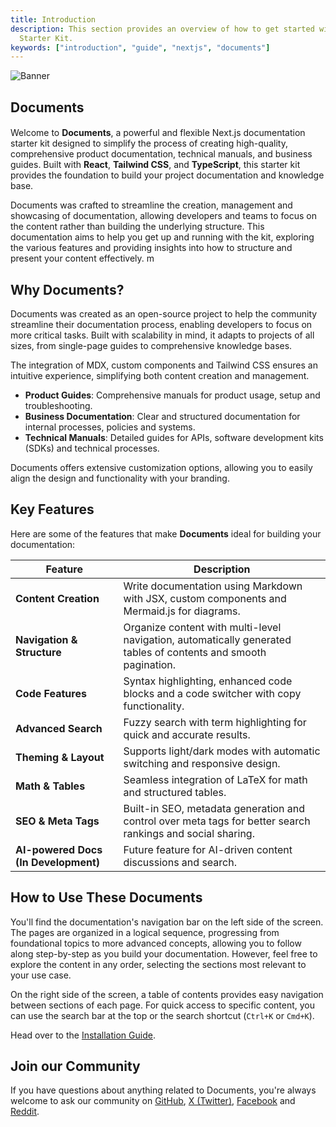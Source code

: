 ```yaml
---
title: Introduction
description: This section provides an overview of how to get started with the Documents, Next.js Document
  Starter Kit.
keywords: ["introduction", "guide", "nextjs", "documents"]
---
```


![Banner](/images/banner.png "Documents")

## Documents

####

Welcome to **Documents**, a powerful and flexible Next.js documentation starter kit designed to
simplify the process of creating high-quality, comprehensive product documentation, technical
manuals, and business guides. Built with **React**, **Tailwind CSS**, and **TypeScript**, this
starter kit provides the foundation to build your project documentation and knowledge base.

Documents was crafted to streamline the creation, management and showcasing of documentation,
allowing developers and teams to focus on the content rather than building the underlying structure.
This documentation aims to help you get up and running with the kit, exploring the various features
and providing insights into how to structure and present your content effectively. m


## Why Documents?

Documents was created as an open-source project to help the community streamline their documentation
process, enabling developers to focus on more critical tasks. Built with scalability in mind, it
adapts to projects of all sizes, from single-page guides to comprehensive knowledge bases.

The integration of MDX, custom components and Tailwind CSS ensures an intuitive experience,
simplifying both content creation and management.

- **Product Guides**: Comprehensive manuals for product usage, setup and troubleshooting.
- **Business Documentation**: Clear and structured documentation for internal processes, policies
  and systems.
- **Technical Manuals**: Detailed guides for APIs, software development kits (SDKs) and technical
  processes.

Documents offers extensive customization options, allowing you to easily align the design and
functionality with your branding.

## Key Features

Here are some of the features that make **Documents** ideal for building your documentation:

| Feature                              | Description                                                                                                     |
| ------------------------------------ | --------------------------------------------------------------------------------------------------------------- |
| **Content Creation**                 | Write documentation using Markdown with JSX, custom components and Mermaid.js for diagrams.                     |
| **Navigation & Structure**           | Organize content with multi-level navigation, automatically generated tables of contents and smooth pagination. |
| **Code Features**                    | Syntax highlighting, enhanced code blocks and a code switcher with copy functionality.                          |
| **Advanced Search**                  | Fuzzy search with term highlighting for quick and accurate results.                                             |
| **Theming & Layout**                 | Supports light/dark modes with automatic switching and responsive design.                                       |
| **Math & Tables**                    | Seamless integration of LaTeX for math and structured tables.                                                   |
| **SEO & Meta Tags**                  | Built-in SEO, metadata generation and control over meta tags for better search rankings and social sharing.     |
| **AI-powered Docs (In Development)** | Future feature for AI-driven content discussions and search.                                                    |

## How to Use These Documents

You'll find the documentation's navigation bar on the left side of the screen. The pages are
organized in a logical sequence, progressing from foundational topics to more advanced concepts,
allowing you to follow along step-by-step as you build your documentation. However, feel free to
explore the content in any order, selecting the sections most relevant to your use case.

On the right side of the screen, a table of contents provides easy navigation between sections of
each page. For quick access to specific content, you can use the search bar at the top or the search
shortcut (`Ctrl+K` or `Cmd+K`).

Head over to the [Installation Guide](/docs/introduction/installation).

## Join our Community

If you have questions about anything related to Documents, you're always welcome to ask our
community on [GitHub](https://github.com/rubixvi/rubix-documents),
[X (Twitter)](https://x.com/rubixstory), [Facebook](https://www.facebook.com/rubixstudios) and
[Reddit](https://www.reddit.com/r/RubixStudios/).
